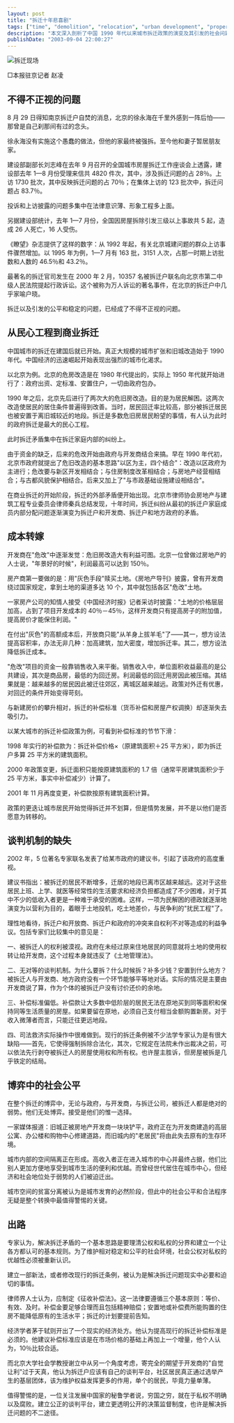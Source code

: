 ```yaml
---
layout: post
title: "拆迁十年悲喜剧"
tags: ["time", "demolition", "relocation", "urban development", "property rights", "social conflict", "china", "real estate"]
description: "本文深入剖析了中国 1990 年代以来城市拆迁政策的演变及其引发的社会问题。文章以南京拆迁户自焚事件为切入点，揭示拆迁已成为引发社会矛盾的主要问题——建设部数据显示，拆迁问题占上访总量 70%，集体上访的 83.7%。从最初的'民心工程'到后来的'商业拆迁'，文章追溯了拆迁性质的转变：政府引入开发商后，拆迁补偿标准不断下滑，被拆迁居民被迫迁往越来越远的郊区。文章剖析了拆迁冲突的四大根源：被拆迁人权利被漠视、缺乏对等谈判机制、补偿标准偏低、司法救济难以实现。这种城市空间重构正在形成贫富分离，曾经世代居住在城市中心的弱势群体被迫迁出。专家建议通过制定《征收补偿法》、提高补偿标准、建立居民谈判平台等措施解决拆迁问题。"
publishDate: "2003-09-04 22:00:27"
---
```


![拆迁现场](http://www.nanfangdaily.com.cn/zm/20030904/xw/tb/200309040766_225682.jpg)

□本报驻京记者 赵凌

## 不得不正视的问题

8 月 29 日得知南京拆迁户自焚的消息，北京的徐永海在千里外感到一阵后怕——那曾是自己刹那间有过的念头。

徐永海没有实施这个愚蠢的做法，但他的家最终被强拆。至今他和妻子暂居朋友家。

建设部副部长刘志峰在去年 9 月召开的全国城市房屋拆迁工作座谈会上透露，建设部去年 1—8 月份受理来信共 4820 件次，其中，涉及拆迁问题的占 28％。上访 1730 批次，其中反映拆迁问题的占 70％；在集体上访的 123 批次中，拆迁问题占 83.7％。

投诉和上访披露的问题多集中在法律意识薄、形象工程多上面。

另据建设部统计，去年 1—7 月份，全国因房屋拆除引发三级以上事故共 5 起，造成 26 人死亡，16 人受伤。

《瞭望》杂志提供了这样的数字：从 1992 年起，有关北京城建问题的群众上访事件骤然增加。以 1995 年为例，1—7 月有 163 批，3151 人次，占那一时期上访批数和人数的 46.5％和 43.2％。

最著名的拆迁官司发生在 2000 年 2 月，10357 名被拆迁户联名向北京市第二中级人民法院提起行政诉讼。这个被称为万人诉讼的著名事件，在北京的拆迁户中几乎家喻户晓。

拆迁以及引发的公平和稳定的问题，已经成了不得不正视的问题。

## 从民心工程到商业拆迁

中国城市的拆迁在建国后就已开始。真正大规模的城市扩张和旧城改造始于 1990 年代。中国经济的迅速崛起开始表现出强烈的城市化渴求。

以北京为例。北京的危房改造是在 1980 年代提出的，实际上 1950 年代就开始进行了：政府出资、定标准、安置住户，一切由政府包办。

1990 年之后，北京先后进行了两次大的危旧房改造。目的是为居民解困。这两次改造使居民的居住条件普遍得到改善。当时，居民回迁率比较高，部分被拆迁居民也被安置于离旧城较近的地段。拆迁是多数危旧房居民盼望的事情，有人认为此时的政府拆迁是最大的民心工程。

此时拆迁矛盾集中在拆迁家庭内部的纠纷上。

由于资金的缺乏，后来的危改开始由政府与开发商结合来搞。早在 1990 年代初，北京市政府就提出了危旧改造的基本思路"以区为主，四个结合"：改造以区政府为主进行；危改要与新区开发相结合；与住房制度改革相结合；与房地产经营相结合；与古都风貌保护相结合。后来又加上了"与市政基础设施建设相结合"。

在商业拆迁的开始阶段，拆迁的外部矛盾便开始出现。北京市律师协会房地产与建筑工程专业委员会律师秦兵总结发现，十年时间，拆迁纠纷从最初的拆迁户家庭成员内部分配问题逐渐演变为拆迁户和开发商、拆迁户和地方政府的矛盾。

## 成本转嫁

开发商在"危改"中逐渐发觉：危旧房改造大有利益可图。北京一位曾做过房地产的人士说，"年景好的时候"，利润最高可以达到 150％。

房产商第一要做的是：用"灰色手段"赎买土地。《房地产导刊》披露，曾有开发商绕过国家规定，拿到土地的渠道多达 10 个，其中就包括各区"危改"土地。

一家房产公司的知情人接受《中国经济时报》记者采访时披露："土地的价格层层加高，占到了项目开发成本的 40％－45％，这样开发商只有提高房子的附加值，提高房价才能保住利润。"

在付出"灰色"的高额成本后，开放商只能"从羊身上拔羊毛"了——其一，想方设法提高容积率，办法无非几种：加高建筑，加大密度，增加拆迁率。其二，想方设法降低拆迁成本。

"危改"项目的资金一般靠销售收入来平衡。销售收入中，单位面积收益最高的是公共建设，其次是商品房，最低的为回迁房。利润最低的回迁用房因此被压缩。其结果就是：越来越多的居民因此被迁往郊区，离城区越来越远。政策对外迁有优惠，对回迁的条件开始变得苛刻。

与新建房价的攀升相对，拆迁的补偿标准（货币补偿和房屋产权调换）却逐渐失去吸引力。

以某大城市的拆迁补偿政策为例，可看到补偿标准的节节下滑：

1998 年实行的补偿款为：拆迁补偿价格×（原建筑面积＋25 平方米），即为拆迁户多算 25 平方米的建筑面积。

2000 年政策变更，拆迁面积只能按原建筑面积的 1.7 倍（通常平房建筑面积少于 25 平方米，事实中补偿减少）计算了。

2001 年 11 月再度变更，补偿款按原有建筑面积计算。

政策的更迭让城市居民开始觉得拆迁并不划算，但是情势发展，并不是以他们是否愿意为转移的。

## 谈判机制的缺失

2002 年，5 位著名专家联名发表了给某市政府的建议书，引起了该政府的高度重视。

建议书指出：被拆迁的居民不断增多，迁居的地段已离市区越来越远。这对于这些居民上班、上学、就医等经常性的生活要求和经济负担都造成了不少困难，对于其中不少的低收入者更是一种难于承受的困难。这样，一项为民解困的德政就逐渐地演变为以营利为目的，着眼于土地投机，吃土地差价，与民争利的"扰民工程"了。

理性地看待，拆迁户和开放商、拆迁户和政府的冲突来自权利不对等造成的利益争议。包括专家们比较集中的意见是：

一、被拆迁人的权利被漠视。政府在未经过原来住地居民的同意就将土地的使用权转让给开发商，这个过程本身就违反了《土地管理法》。

二、无对等的谈判机制。为什么要拆？什么时候拆？补多少钱？安置到什么地方？被拆迁人与开发商、地方政府没有一个环节能够平等地对话。实际的情况是主要由开发商说了算，作为个体的被拆迁户没有讨价还价的余地。

三、补偿标准偏低。补偿款让大多数中低阶层的居民无法在原地买到同等面积和保持同等生活质量的房屋。如果要留在原地，必须自己支付相当金额购置新房。对于收入微薄者而言，只能迁往更远地段。

四、司法救济实际操作中很难做到。现行的拆迁条例被不少法学专家认为是有很大缺陷——首先，它使得强制拆除合法化，其次，它规定在法院未作出裁决之前，可以依法先行剥夺被拆迁人的房屋使用权和所有权。也许屋主胜诉，但房屋被拆是几乎铁定的结局。

## 博弈中的社会公平

在整个拆迁的博弈中，无论与政府，与开发商，与拆迁公司，被拆迁人都是绝对的弱势。他们无处博弈。接受是他们的惟一选择。

一家媒体报道：旧城正被房地产开发商一块块铲平，政府正在为开发商建造的高层公寓、办公楼和购物中心修建道路，而旧城内的"老居民"将由此失去原有的生存环境。

城市内部的空间隔离正在形成。高收入者正在进入城市的中心并最终占据，他们比别人更加方便地享受到城市生活的便利和优越。而曾经世代居住在城市中心，但经济和社会地位处于弱势的人们被迫迁出。

城市空间的贫富分离被认为是城市发育的必然阶段，但此中的社会公平和合法程序无疑是整个转换中最值得警惕的关键。

## 出路

专家认为，解决拆迁矛盾的一个基本思路是要理清公权和私权的分界和建立一个让各方都认可的基本规则。为了维护相对稳定和公平的社会环境，社会公权对私权的优越性必须被重新认识。

建立一部新法，或者修改现行的拆迁条例，被认为是解决拆迁问题现实中必要和迫切的事情。

律师界人士认为，应制定《征收补偿法》。这一法律要遵循三个基本原则：等价、有效、及时。补偿金要足够合理而且包括精神赔偿；安置地或补偿费所能购置的住房不能降低原有的生活水平；拆迁的计划要提前告知。

经济学者茅于轼则开出了一个现实的经济处方。他认为提高现行的拆迁补偿标准是必须的。他建议补偿标准应该是在市场价格的基础上再加上一个增量，他个人认为，10％比较合适。

而北京大学社会学教授谢立中从另一个角度考虑，寄完全的期望于开发商的"自觉让利"过于天真，他认为拆迁户应该有自己的谈判平台，社区居民真正通过选举产生的基层团体，该为维护权益发挥更多的作用，单个的居民，毕竟力量单薄。

值得警惕的是，一位关注发展中国家的秘鲁学者说，穷国之穷，就在于私权不明确以及腐败。建立公正的谈判平台，建立更透明公开的决策监督制度，也许是解决拆迁问题的不二途径。
